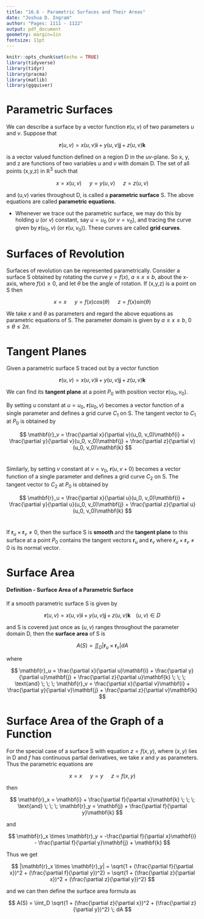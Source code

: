 ```yaml
---
title: "16.6 - Parametric Surfaces and Their Areas"
date: "Joshua D. Ingram"
author: "Pages: 1111 - 1122"
output: pdf_document
geometry: margin=1in
fontsize: 11pt
---
```


```r
knitr::opts_chunk$set(echo = TRUE)
library(tidyverse)
library(tidyr)
library(pracma)
library(matlib)
library(ggquiver)
```

# Parametric Surfaces

We can describe a surface by a vector function $\mathbf{r}(u,v)$ of two parameters $u$ and $v$. Suppose that

$$
\mathbf{r}(u,v) = x(u,v)\mathbf{i} + y(u,v)\mathbf{j} + z(u,v)\mathbf{k}
$$

is a vector valued function defined on a region D in the $uv$-plane. So x, y, and z are functions of two variables $u$ and $v$ with domain D. The set of all points (x,y,z) in $\mathbb{R}^3$ such that

$$
x = x(u,v) \; \; \; \; \; \; y = y(u,v) \; \; \; \; \; \; z = z(u,v)
$$

and (u,v) varies throughout D, is called a **parametric surface** S. The above equations are called **parametric equations**.
\

- Whenever we trace out the parametric surface, we may do this by holding $u$ (or $v$) constant, say $u = u_0$ (or $v = v_0$), and tracing the curve given by $\mathbf{r}(u_0,v)$ (or $\mathbf{r}(u,v_0)$). These curves are called **grid curves**.

# Surfaces of Revolution

Surfaces of revolution can be represented parametrically. Consider a surface S obtained by rotating the curve $y= f(x)$, $a \leq x \leq b$, about the x-axis, where $f(x) \geq 0$, and let $\theta$ be the angle of rotation. If (x,y,z) is a point on S then

$$
x = x \; \; \; \; \; \; y = f(x)cos(\theta) \; \; \; \; \; \; z = f(x)sin(\theta)
$$

We take $x$ and $\theta$ as parameters and regard the above equations as parametric equations of S. The parameter domain is given by $a \leq x \leq b, \; 0 \leq \theta \leq 2\pi$.

# Tangent Planes

Given a parametric surface S traced out by a vector function

$$
\mathbf{r}(u,v) = x(u,v)\mathbf{i} + y(u,v)\mathbf{j} + z(u,v)\mathbf{k}
$$

We can find its **tangent plane** at a point $P_0$ with position vector $\mathbf{r}(u_0,v_0)$.
\

By setting $u$ constant at $u = u_0$, $\mathbf{r}(u_0,v)$ becomes a vector function of a single parameter and defines a grid curve $C_1$ on S. The tangent vector to $C_1$ at $P_0$ is obtained by

$$
\mathbf{r}_v = \frac{\partial x}{\partial v}(u_0, v_0)\mathbf{i} + \frac{\partial y}{\partial v}(u_0, v_0)\mathbf{j} + \frac{\partial z}{\partial v}(u_0, v_0)\mathbf{k}
$$
\

Similarly, by setting $v$ constant at $v = v_0$, $\mathbf{r}(u,v+0)$ becomes a vector function of a single parameter and defines a grid curve $C_2$ on S. The tangent vector to $C_2$ at $P_0$ is obtained by

$$
\mathbf{r}_u = \frac{\partial x}{\partial u}(u_0, v_0)\mathbf{i} + \frac{\partial y}{\partial u}(u_0, v_0)\mathbf{j} + \frac{\partial z}{\partial u}(u_0, v_0)\mathbf{k}
$$
\

If $\mathbf{r}_u \times \mathbf{r}_v \neq 0$, then the surface S is **smooth** and the **tangent plane** to this surface at a point $P_0$ contains the tangent vectors $\mathbf{r}_u$ and $\mathbf{r}_v$ where $\mathbf{r}_u \times \mathbf{r}_v \neq 0$ is its normal vector.

# Surface Area

#### Definition - Surface Area of a Parametric Surface

If a smooth parametric surface S is given by

$$
\mathbf{r}(u,v) = x(u,v)\mathbf{i} + y(u,v)\mathbf{j} + z(u,v)\mathbf{k} \; \; \; \; (u,v) \in D
$$

and S is covered just once as $(u,v)$ ranges throughout the parameter domain D, then the **surface area** of S is

$$
A(S) = \iint_D |\mathbf{r}_u \times \mathbf{r}_v|dA
$$

where

$$
\mathbf{r}_u = \frac{\partial x}{\partial u}\mathbf{i} + \frac{\partial y}{\partial u}\mathbf{j} + \frac{\partial z}{\partial u}\mathbf{k} \; \; \; \text{and} \; \; \; \mathbf{r}_v = \frac{\partial x}{\partial v}\mathbf{i} + \frac{\partial y}{\partial v}\mathbf{j} + \frac{\partial z}{\partial v}\mathbf{k}
$$

# Surface Area of the Graph of a Function

For the special case of a surface S with equation $z = f(x,y)$, where $(x,y)$ lies in D and $f$ has continuous partial derivatives, we take $x$ and $y$ as parameters. Thus the parametric equations are

$$
x = x \; \; \; \; \; \; y = y \; \; \; \; \; \; z = f(x,y)
$$

then

$$
\mathbf{r}_x = \mathbf{i} + \frac{\partial f}{\partial x}\mathbf{k} \; \; \; \text{and} \; \; \; \mathbf{r}_y = \mathbf{j} + \frac{\partial f}{\partial y}\mathbf{k}
$$

and

$$
\mathbf{r}_x \times \mathbf{r}_y = -\frac{\partial f}{\partial x}\mathbf{i} - \frac{\partial f}{\partial y}\mathbf{j} + \mathbf{k}
$$

Thus we get

$$
|\mathbf{r}_x \times \mathbf{r}_y| = \sqrt{1 + (\frac{\partial f}{\partial x})^2 + (\frac{\partial f}{\partial y})^2} = \sqrt{1 + (\frac{\partial z}{\partial x})^2 + (\frac{\partial z}{\partial y})^2}
$$

and we can then define the surface area formula as

$$
A(S) = \iint_D \sqrt{1 + (\frac{\partial z}{\partial x})^2 + (\frac{\partial z}{\partial y})^2} \; dA
$$